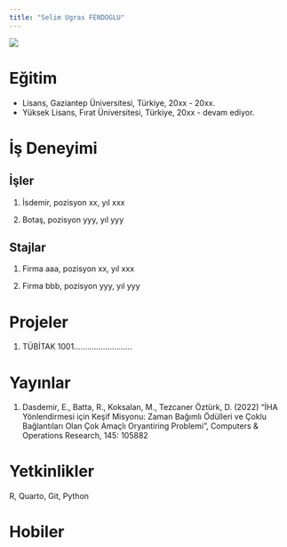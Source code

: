 ```yaml
---
title: "Selim Ugras FENDOGLU"
---
```


![](/assets/images/vesikalik.jpeg){fig-align="center"}

# Eğitim

-   Lisans, Gaziantep Üniversitesi, Türkiye, 20xx - 20xx.
-   Yüksek Lisans, Fırat Üniversitesi, Türkiye, 20xx - devam ediyor.

# İş Deneyimi

## İşler

1.  İsdemir, pozisyon xx, yıl xxx

2.  Botaş, pozisyon yyy, yıl yyy

## Stajlar

1.  Firma aaa, pozisyon xx, yıl xxx

2.  Firma bbb, pozisyon yyy, yıl yyy

# Projeler

1.  TÜBİTAK 1001..........................

# Yayınlar

1.  Dasdemir, E., Batta, R., Koksalan, M., Tezcaner Öztürk, D. (2022) “İHA Yönlendirmesi için Keşif Misyonu: Zaman Bağımlı Ödülleri ve Çoklu Bağlantıları Olan Çok Amaçlı Oryantiring Problemi”, Computers & Operations Research, 145: 105882

# Yetkinlikler

R, Quarto, Git, Python

# Hobiler
